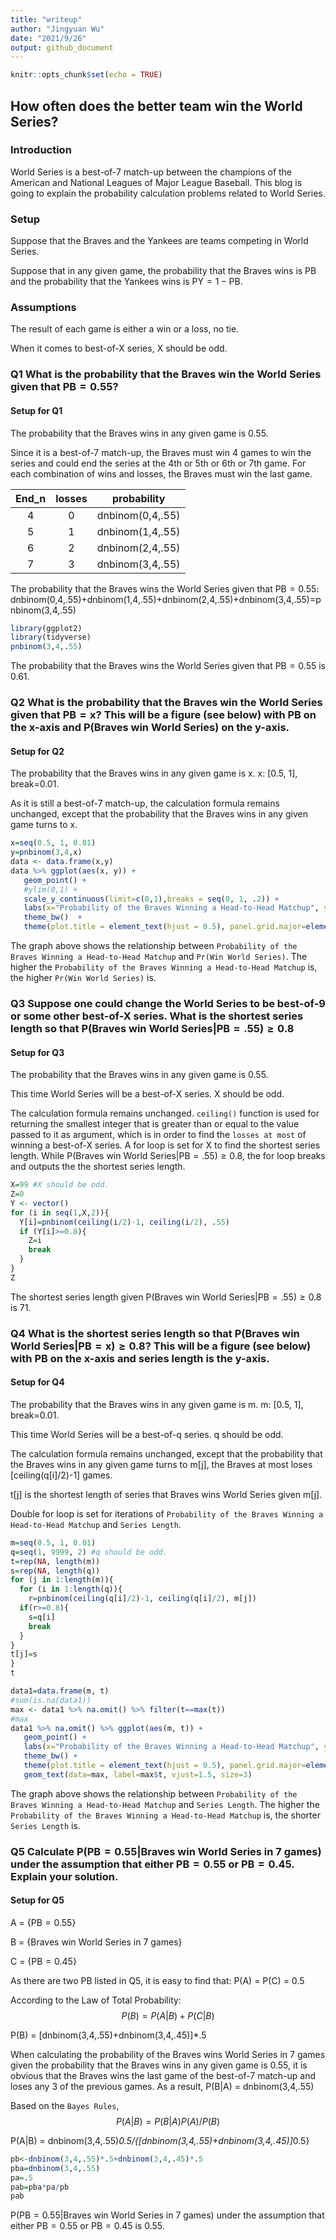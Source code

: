 ```yaml
---
title: "writeup"
author: "Jingyuan Wu"
date: "2021/9/26"
output: github_document
---
```


```r
knitr::opts_chunk$set(echo = TRUE)
```

## How often does the better team win the World Series?

### Introduction

World Series is a best-of-7 match-up between the champions of the American and National Leagues of Major League Baseball. This blog is going to explain the probability calculation problems related to World Series.

### Setup

Suppose that the Braves and the Yankees are teams competing in World Series.

Suppose that in any given game, the probability that the Braves wins is PB and the probability that the Yankees wins is PY = 1 − PB.

### Assumptions

The result of each game is either a win or a loss, no tie.

When it comes to best-of-X series, X should be odd.

### Q1 What is the probability that the Braves win the World Series given that PB = 0.55?

#### Setup for Q1
The probability that the Braves wins in any given game is 0.55.

Since it is a best-of-7 match-up, the Braves must win 4 games to win the series and could end the series at the 4th or 5th or 6th or 7th game. For each combination of wins and losses, the Braves must win the last game.

| End_n | losses |     probability    |
|:-----:|:------:|:------------------:|
|   4   |   0    |  dnbinom(0,4,.55)  |
|   5   |   1    |  dnbinom(1,4,.55)  |
|   6   |   2    |  dnbinom(2,4,.55)  |
|   7   |   3    |  dnbinom(3,4,.55)  |

The probability that the Braves wins the World Series given that PB = 0.55: dnbinom(0,4,.55)+dnbinom(1,4,.55)+dnbinom(2,4,.55)+dnbinom(3,4,.55)=pnbinom(3,4,.55)

```r
library(ggplot2)
library(tidyverse)
pnbinom(3,4,.55)
```

The probability that the Braves wins the World Series given that PB = 0.55 is 0.61.

### Q2 What is the probability that the Braves win the World Series given that PB = x? This will be a figure (see below) with PB on the x-axis and P(Braves win World Series) on the y-axis.

#### Setup for Q2
The probability that the Braves wins in any given game is x.
x: [0.5, 1], break=0.01.

As it is still a best-of-7 match-up, the calculation formula remains unchanged, except that the probability that the Braves wins in any given game turns to x.

```r
x=seq(0.5, 1, 0.01)
y=pnbinom(3,4,x)
data <- data.frame(x,y)
data %>% ggplot(aes(x, y)) +
   geom_point() +
   #ylim(0,1) +
   scale_y_continuous(limit=c(0,1),breaks = seq(0, 1, .2)) +
   labs(x="Probability of the Braves Winning a Head-to-Head Matchup", y="Pr(Win World Series)", title="Probability of Winning the World Series") +
   theme_bw()  +
   theme(plot.title = element_text(hjust = 0.5), panel.grid.major=element_blank(), panel.grid.minor = element_blank())
```

The graph above shows the relationship between `Probability of the Braves Winning a Head-to-Head Matchup` and `Pr(Win World Series)`. The higher the `Probability of the Braves Winning a Head-to-Head Matchup` is, the higher `Pr(Win World Series)` is.

### Q3 Suppose one could change the World Series to be best-of-9 or some other best-of-X series. What is the shortest series length so that P(Braves win World Series|PB = .55) ≥ 0.8

#### Setup for Q3
The probability that the Braves wins in any given game is 0.55.

This time World Series will be a best-of-X series. X should be odd.

The calculation formula remains unchanged. `ceiling()` function is used for returning the smallest integer that is greater than or equal to the value passed to it as argument, which is in order to find the `losses at most` of winning a best-of-X series. A for loop is set for X to find the shortest series length. While P(Braves win World Series|PB = .55) ≥ 0.8, the for loop breaks and outputs the the shortest series length.

```r
X=99 #X should be odd.
Z=0
Y <- vector()
for (i in seq(1,X,2)){
  Y[i]=pnbinom(ceiling(i/2)-1, ceiling(i/2), .55)
  if (Y[i]>=0.8){
    Z=i
    break
  }
}
Z
```

The shortest series length given P(Braves win World Series|PB = .55) ≥ 0.8 is 71.

### Q4 What is the shortest series length so that P(Braves win World Series|PB = x) ≥ 0.8? This will be a figure (see below) with PB on the x-axis and series length is the y-axis.

#### Setup for Q4
The probability that the Braves wins in any given game is m.
m: [0.5, 1], break=0.01.

This time World Series will be a best-of-q series. q should be odd.

The calculation formula remains unchanged, except that the probability that the Braves wins in any given game turns to m[j], the Braves at most loses [ceiling(q[i]/2)-1] games.

t[j] is the shortest length of series that Braves wins World Series given m[j].

Double for loop is set for iterations of `Probability of the Braves Winning a Head-to-Head Matchup` and `Series Length`.

```r
m=seq(0.5, 1, 0.01)
q=seq(1, 9999, 2) #q should be odd.
t=rep(NA, length(m))
s=rep(NA, length(q))
for (j in 1:length(m)){
  for (i in 1:length(q)){
    r=pnbinom(ceiling(q[i]/2)-1, ceiling(q[i]/2), m[j])
  if(r>=0.8){
    s=q[i]
    break
  }
}
t[j]=s
}
t

data1=data.frame(m, t)
#sum(is.na(data1))
max <- data1 %>% na.omit() %>% filter(t==max(t))
#max
data1 %>% na.omit() %>% ggplot(aes(m, t)) +
   geom_point() +
   labs(x="Probability of the Braves Winning a Head-to-Head Matchup", y="Series Length", title="Shortest Series so that P(Wins WS given p)>=0.8") +
   theme_bw() +
   theme(plot.title = element_text(hjust = 0.5), panel.grid.major=element_blank(), panel.grid.minor = element_blank()) +
   geom_text(data=max, label=max$t, vjust=1.5, size=3)
```

The graph above shows the relationship between `Probability of the Braves Winning a Head-to-Head Matchup` and `Series Length`. The higher the `Probability of the Braves Winning a Head-to-Head Matchup` is, the shorter `Series Length` is.

### Q5 Calculate P(PB = 0.55|Braves win World Series in 7 games) under the assumption that either PB = 0.55 or PB = 0.45. Explain your solution.

#### Setup for Q5
A = {PB = 0.55}

B = {Braves win World Series in 7 games}

C = {PB = 0.45}

As there are two PB listed in Q5, it is easy to find that: P(A) = P(C) = 0.5

According to the Law of Total Probability:
$$P(B) = P(A|B)+P(C|B)$$

P(B) = [dnbinom(3,4,.55)+dnbinom(3,4,.45)]*.5

When calculating the probability of the Braves wins World Series in 7 games given the probability that the Braves wins in any given game is 0.55, it is obvious that the Braves wins the last game of the best-of-7 match-up and loses any 3 of the previous games. As a result, P(B|A) = dnbinom(3,4,.55)

Based on the `Bayes Rules`, $$P(A|B) = P(B|A)P(A)/P(B)$$

P(A|B) = dnbinom(3,4,.55)*0.5/{[dnbinom(3,4,.55)+dnbinom(3,4,.45)]*0.5}

```r
pb<-dnbinom(3,4,.55)*.5+dnbinom(3,4,.45)*.5
pba=dnbinom(3,4,.55)
pa=.5
pab=pba*pa/pb
pab
```

P(PB = 0.55|Braves win World Series in 7 games) under the assumption that either PB = 0.55 or PB = 0.45 is 0.55.
